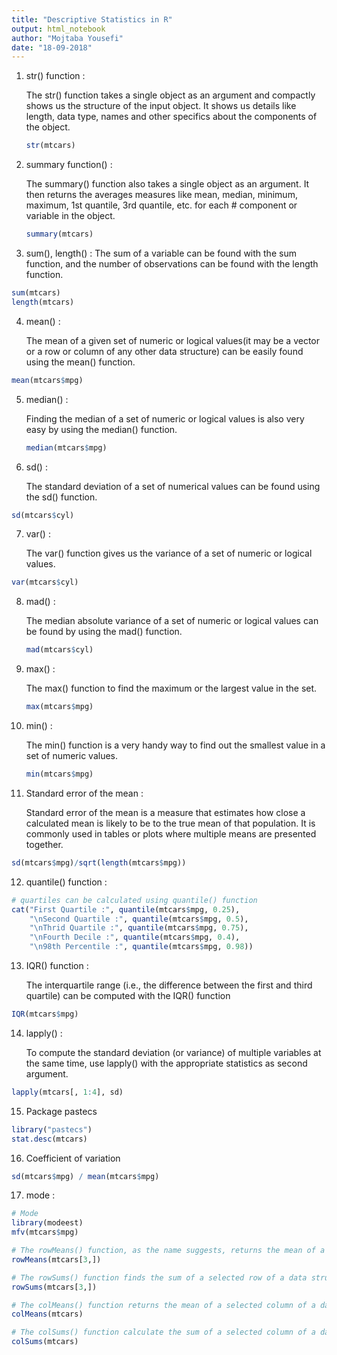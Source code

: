 ```yaml
---
title: "Descriptive Statistics in R"
output: html_notebook
author: "Mojtaba Yousefi"
date: "18-09-2018"
---
```


1. str() function :

    The str() function takes a single object as an argument and compactly shows us the structure of the input object. It shows us details like length, data type, names and other specifics about the components of the object.
```r
str(mtcars)
```

2. summary function() :

    The summary() function also takes a single object as an argument. 
    It then returns the averages measures like mean, median, minimum, maximum, 1st quantile, 3rd quantile, etc. for each # component or variable in the object.
```r
summary(mtcars)
```

3. sum(), length() :
    The sum of a variable can be found with the sum function, and the number of observations can be found with the length function.
```r
sum(mtcars)
length(mtcars)
```
4. mean() :

    The mean of a given set of numeric or logical values(it may be a vector or a row or column of any other data structure) can be easily found using the mean() function.

```r
mean(mtcars$mpg)
```
5. median() :

    Finding the median of a set of numeric or logical values is also very easy by using the median() function.
```r
median(mtcars$mpg)
```
6. sd() :

    The standard deviation of a set of numerical values can be found using the sd() function.

```r
sd(mtcars$cyl)
```
7. var() :

    The var() function gives us the variance of a set of numeric or logical values.

```r
var(mtcars$cyl)
```
8. mad() :

    The median absolute variance of a set of numeric or logical values can be found by using the mad() function.
```r
mad(mtcars$cyl)
```
9. max() :

    The max() function to find the maximum or the largest value in the set.
```r
max(mtcars$mpg)
```
10. min() :

    The min() function is a very handy way to find out the smallest value in a set of numeric values.
```r

min(mtcars$mpg)
```
11. Standard error of the mean :
     
     Standard error of the mean is a measure that estimates how close a calculated mean is likely to be to the true mean of that population. It is commonly used in tables or plots where multiple  means are presented together. 

```r

sd(mtcars$mpg)/sqrt(length(mtcars$mpg))
```
12. quantile() function :

```r
# quartiles can be calculated using quantile() function
cat("First Quartile :", quantile(mtcars$mpg, 0.25),
    "\nSecond Quartile :", quantile(mtcars$mpg, 0.5),
    "\nThrid Quartile :", quantile(mtcars$mpg, 0.75),
    "\nFourth Decile :", quantile(mtcars$mpg, 0.4),
    "\n98th Percentile :", quantile(mtcars$mpg, 0.98))
```

13. IQR() function :

    The interquartile range (i.e., the difference between the first and third quartile) can be computed with the IQR() function

```r
IQR(mtcars$mpg)
```
14. lapply() :

    To compute the standard deviation (or variance) of multiple variables at the same time, use lapply() with the appropriate statistics as second argument.

```r
lapply(mtcars[, 1:4], sd)
```

15. Package pastecs
```r
library("pastecs")
stat.desc(mtcars)
```


16. Coefficient of variation
```r
sd(mtcars$mpg) / mean(mtcars$mpg)
```
17. mode :

```r
# Mode
library(modeest)
mfv(mtcars$mpg)
```


```r
# The rowMeans() function, as the name suggests, returns the mean of a selected row of a data structure.
rowMeans(mtcars[3,])
```


```r
# The rowSums() function finds the sum of a selected row of a data structure.
rowSums(mtcars[3,])
```


```r
# The colMeans() function returns the mean of a selected column of a data structure.
colMeans(mtcars)
```


```r
# The colSums() function calculate the sum of a selected column of a data structure.
colSums(mtcars)
```











